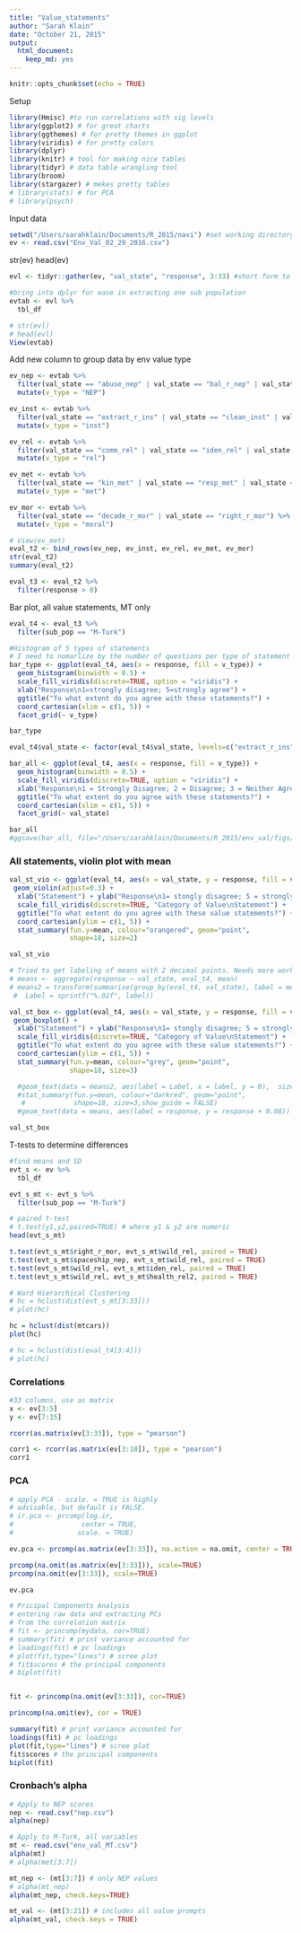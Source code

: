 ```yaml
---
title: "Value_statements"
author: "Sarah Klain"
date: "October 21, 2015"
output: 
  html_document: 
    keep_md: yes
---
```


```r
knitr::opts_chunk$set(echo = TRUE)
```

Setup

```r
library(Hmisc) #to run correlations with sig levels
library(ggplot2) # for great charts
library(ggthemes) # for pretty themes in ggplot
library(viridis) # for pretty colors
library(dplyr)
library(knitr) # tool for making nice tables
library(tidyr) # data table wrangling tool
library(broom)
library(stargazer) # mekes pretty tables
# library(stats) # for PCA
# library(psych)
```

Input data
```r
setwd("/Users/sarahklain/Documents/R_2015/navi") #set working directory
ev <- read.csv("Env_Val_02_29_2016.csv")
```

str(ev)
head(ev)

```r
evl <- tidyr::gather(ev, "val_state", "response", 3:33) #short form to long form data for ease in analysis

#bring into dplyr for ease in extracting one sub population
evtab <- evl %>%
  tbl_df

# str(evl)
# head(evl)
View(evtab)
```

Add new column to group data by env value type

```r
ev_nep <- evtab %>% 
  filter(val_state == "abuse_nep" | val_state == "bal_r_nep" | val_state == "crisis_r_nep" | val_state == "spaceship_nep" | val_state == "bau_nep") %>% 
  mutate(v_type = "NEP")

ev_inst <- evtab %>% 
  filter(val_state == "extract_r_ins" | val_state == "clean_inst" | val_state == "loss_r_ins") %>% 
  mutate(v_type = "inst")

ev_rel <- evtab %>% 
  filter(val_state == "comm_rel" | val_state == "iden_rel" | val_state == "kin_rel" | val_state == "wild_rel" | val_state == "health_rel2" | val_state == "other_rel" ) %>% 
  mutate(v_type = "rel")

ev_met <- evtab %>% 
  filter(val_state == "kin_met" | val_state == "resp_met" | val_state == "iden_met" | val_state == "other_met") %>% 
  mutate(v_type = "met")

ev_mor <- evtab %>% 
  filter(val_state == "decade_r_mor" | val_state == "right_r_mor") %>% 
  mutate(v_type = "moral")

# View(ev_met)
eval_t2 <- bind_rows(ev_nep, ev_inst, ev_rel, ev_met, ev_mor)
str(eval_t2)
summary(eval_t2)

eval_t3 <- eval_t2 %>% 
  filter(response > 0)
```


Bar plot, all value statements, MT only

```r
eval_t4 <- eval_t3 %>% 
  filter(sub_pop == "M-Turk")

#Histogram of 5 types of statements
# I need to nomarlize by the number of questions per type of statement
bar_type <- ggplot(eval_t4, aes(x = response, fill = v_type)) +
  geom_histogram(binwidth = 0.5) +
  scale_fill_viridis(discrete=TRUE, option = "viridis") +
  xlab("Response\n1=strongly disagree; 5=strongly agree") +
  ggtitle("To what extent do you agree with these statements?") +
  coord_cartesian(xlim = c(1, 5)) +
  facet_grid(~ v_type)

bar_type
```

```r
eval_t4$val_state <- factor(eval_t4$val_state, levels=c("extract_r_ins" ,"loss_r_ins","clean_inst","kin_met", "resp_met", "iden_met","other_met", "decade_r_mor","right_r_mor", "abuse_nep", "bal_r_nep", "crisis_r_nep", "spaceship_nep", "bau_nep", "comm_rel", "wild_rel", "iden_rel", "kin_rel", "health_rel2", "other_rel"))

bar_all <- ggplot(eval_t4, aes(x = response, fill = v_type)) +
  geom_histogram(binwidth = 0.5) +
  scale_fill_viridis(discrete=TRUE, option = "viridis") +
  xlab("Response\n1 = Strongly Disagree; 2 = Disagree; 3 = Neither Agree nor Disagree;\n4 = Agree; 5 = Strongly Agree") +
  ggtitle("To what extent do you agree with these statements?") +
  coord_cartesian(xlim = c(1, 5)) +
  facet_grid(~ val_state)

bar_all
#ggsave(bar_all, file="/Users/sarahklain/Documents/R_2015/env_val/figs/bar_all.pdf")
```
 
### All statements, violin plot with mean

```r

val_st_vio <- ggplot(eval_t4, aes(x = val_state, y = response, fill = v_type)) +
 geom_violin(adjust=0.3) +
  xlab("Statement") + ylab("Response\n1= stongly disagree; 5 = strongly agree") +
  scale_fill_viridis(discrete=TRUE, "Category of Value\nStatement") +
  ggtitle("To what extent do you agree with these value statements?") +
  coord_cartesian(ylim = c(1, 5)) +
  stat_summary(fun.y=mean, colour="orangered", geom="point", 
               shape=18, size=2)  

val_st_vio
```



```r
# Tried to get labeling of means with 2 decimal points. Needs more work. 
# means <- aggregate(response ~ val_state, eval_t4, mean)
# means2 = transform(summarise(group_by(eval_t4, val_state), label = mean(response)), 
 #  Label = sprintf("%.02f", label))

val_st_box <- ggplot(eval_t4, aes(x = val_state, y = response, fill = v_type)) +
 geom_boxplot() +
  xlab("Statement") + ylab("Response\n1= stongly disagree; 5 = strongly agree") +
  scale_fill_viridis(discrete=TRUE, "Category of Value\nStatement") +
  ggtitle("To what extent do you agree with these value statements?") +
  coord_cartesian(ylim = c(1, 5)) +
  stat_summary(fun.y=mean, colour="grey", geom="point", 
               shape=18, size=3)  

  #geom_text(data = means2, aes(label = Label, x = label, y = 0),  size=10)
  #stat_summary(fun.y=mean, colour="darkred", geom="point", 
   #            shape=18, size=3,show_guide = FALSE) 
  #geom_text(data = means, aes(label = response, y = response + 0.08))

val_st_box
```

T-tests to determine differences
```r
#find means and SD
evt_s <- ev %>%
  tbl_df

evt_s_mt <- evt_s %>%
  filter(sub_pop == "M-Turk")

# paired t-test
# t.test(y1,y2,paired=TRUE) # where y1 & y2 are numeric
head(evt_s_mt)

t.test(evt_s_mt$right_r_mor, evt_s_mt$wild_rel, paired = TRUE)
t.test(evt_s_mt$spaceship_nep, evt_s_mt$wild_rel, paired = TRUE)
t.test(evt_s_mt$wild_rel, evt_s_mt$iden_rel, paired = TRUE)
t.test(evt_s_mt$wild_rel, evt_s_mt$health_rel2, paired = TRUE)
```

```r
# Ward Hierarchical Clustering
# hc = hclust(dist(evt_s_mt[3:33]))
# plot(hc)

hc = hclust(dist(mtcars))
plot(hc)

# hc = hclust(dist(eval_t4[3:4]))
# plot(hc)
```

### Correlations

```r
#33 columns, use as matrix
x <- ev[3:5]
y <- ev[7:15]

rcorr(as.matrix(ev[3:33]), type = "pearson")

corr1 <- rcorr(as.matrix(ev[3:10]), type = "pearson")
corr1
```

### PCA
```r
# apply PCA - scale. = TRUE is highly 
# advisable, but default is FALSE. 
# ir.pca <- prcomp(log.ir,
#                 center = TRUE,
#                scale. = TRUE) 

ev.pca <- prcomp(as.matrix(ev[3:33]), na.action = na.omit, center = TRUE, scale = TRUE) 

prcomp(na.omit(as.matrix(ev[3:33])), scale=TRUE)
prcomp(na.omit(ev[3:33]), scale=TRUE) 

ev.pca

# Pricipal Components Analysis
# entering raw data and extracting PCs 
# from the correlation matrix 
# fit <- princomp(mydata, cor=TRUE)
# summary(fit) # print variance accounted for 
# loadings(fit) # pc loadings 
# plot(fit,type="lines") # scree plot 
# fit$scores # the principal components
# biplot(fit)


fit <- princomp(na.omit(ev[3:33]), cor=TRUE)

princomp(na.omit(ev), cor = TRUE)

summary(fit) # print variance accounted for 
loadings(fit) # pc loadings 
plot(fit,type="lines") # scree plot 
fit$scores # the principal components
biplot(fit)
```


### Cronbach's alpha
```r
# Apply to NEP scores
nep <- read.csv("nep.csv")
alpha(nep)

# Apply to M-Turk, all variables
mt <- read.csv("env_val_MT.csv")
alpha(mt)
# alpha(met[3:7])

mt_nep <- (mt[3:7]) # only NEP values
# alpha(mt_nep)
alpha(mt_nep, check.keys=TRUE)

mt_val <- (mt[3:21]) # includes all value prompts
alpha(mt_val, check.keys = TRUE)
```


